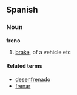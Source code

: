 ==Spanish==
===Noun===
'''freno'''

# [[brake]], of a vehicle etc

====Related terms====
*[[desenfrenado]]
*[[frenar]]